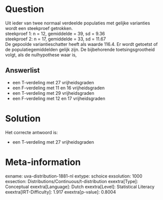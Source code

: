 Question
========

Uit ieder van twee normaal verdeelde populaties met gelijke varianties
wordt een steekproef getrokken.\
steekproef 1: n = 12, gemiddelde = 39, sd = 9.36\
steekproef 2: n = 17, gemiddelde = 33, sd = 11.67\
De gepoolde variantieschatter heeft als waarde 116.4. Er wordt getoetst
of de populatiegemiddelden gelijk zijn. De bijbehorende
toetsingsgrootheid volgt, als de nulhypothese waar is,

Answerlist
----------

* een T-verdeling met 27 vrijheidsgraden
* een F-verdeling met 11 en 16 vrijheidsgraden
* een T-verdeling met 29 vrijheidsgraden
* een F-verdeling met 12 en 17 vrijheidsgraden

Solution
========

Het correcte antwoord is: 

* een T-verdeling met 27 vrijheidsgraden

Meta-information
================
exname: uva-distribution-1881-nl
extype: schoice
exsolution: 1000
exsection: Distributions/Continuous/t-distribution
exextra[Type]: Conceptual
exextra[Language]: Dutch
exextra[Level]: Statistical Literacy
exextra[IRT-Difficulty]: 1.917
exextra[p-value]: 0.8004
